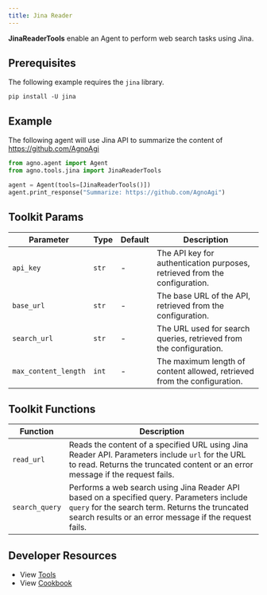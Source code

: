 ```yaml
---
title: Jina Reader
---
```


**JinaReaderTools** enable an Agent to perform web search tasks using Jina.

## Prerequisites

The following example requires the `jina` library.

```shell
pip install -U jina
```

## Example

The following agent will use Jina API to summarize the content of https://github.com/AgnoAgi

```python cookbook/tools/jinareader.py
from agno.agent import Agent
from agno.tools.jina import JinaReaderTools

agent = Agent(tools=[JinaReaderTools()])
agent.print_response("Summarize: https://github.com/AgnoAgi")
```

## Toolkit Params

| Parameter            | Type  | Default | Description                                                                |
| -------------------- | ----- | ------- | -------------------------------------------------------------------------- |
| `api_key`            | `str` | -       | The API key for authentication purposes, retrieved from the configuration. |
| `base_url`           | `str` | -       | The base URL of the API, retrieved from the configuration.                 |
| `search_url`         | `str` | -       | The URL used for search queries, retrieved from the configuration.         |
| `max_content_length` | `int` | -       | The maximum length of content allowed, retrieved from the configuration.   |

## Toolkit Functions

| Function       | Description                                                                                                                                                                                            |
| -------------- | ------------------------------------------------------------------------------------------------------------------------------------------------------------------------------------------------------ |
| `read_url`     | Reads the content of a specified URL using Jina Reader API. Parameters include `url` for the URL to read. Returns the truncated content or an error message if the request fails.                      |
| `search_query` | Performs a web search using Jina Reader API based on a specified query. Parameters include `query` for the search term. Returns the truncated search results or an error message if the request fails. |

## Developer Resources

- View [Tools](https://github.com/agno-agi/agno/blob/main/libs/agno/agno/tools/jina_reader.py)
- View [Cookbook](https://github.com/agno-agi/agno/tree/v2.0/cookbook/tools/jina_reader_tools.py)
